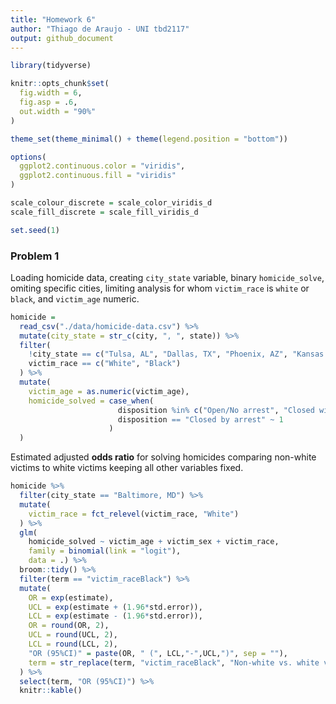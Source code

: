 ```yaml
---
title: "Homework 6"
author: "Thiago de Araujo - UNI tbd2117"
output: github_document
---
```


```r
library(tidyverse)

knitr::opts_chunk$set(
  fig.width = 6,
  fig.asp = .6,
  out.width = "90%"
)

theme_set(theme_minimal() + theme(legend.position = "bottom"))

options(
  ggplot2.continuous.color = "viridis",
  ggplot2.continuous.fill = "viridis"
)

scale_colour_discrete = scale_color_viridis_d
scale_fill_discrete = scale_fill_viridis_d

set.seed(1)
```

### Problem 1

Loading homicide data, creating `city_state` variable, binary `homicide_solve`, omiting specific cities, limiting analysis for whom `victim_race` is `white` or `black`, and `victim_age` numeric.

```r
homicide = 
  read_csv("./data/homicide-data.csv") %>% 
  mutate(city_state = str_c(city, ", ", state)) %>% 
  filter(
    !city_state == c("Tulsa, AL", "Dallas, TX", "Phoenix, AZ", "Kansas City, MO"),
    victim_race == c("White", "Black")
  ) %>% 
  mutate(
    victim_age = as.numeric(victim_age),
    homicide_solved = case_when(
                        disposition %in% c("Open/No arrest", "Closed without arrest") ~ 0,
                        disposition == "Closed by arrest" ~ 1
                      )
  )
```

Estimated adjusted **odds ratio** for solving homicides comparing non-white victims to white victims keeping all other variables fixed.

```r
homicide %>% 
  filter(city_state == "Baltimore, MD") %>%
  mutate(
    victim_race = fct_relevel(victim_race, "White")
  ) %>% 
  glm(
    homicide_solved ~ victim_age + victim_sex + victim_race, 
    family = binomial(link = "logit"),
    data = .) %>% 
  broom::tidy() %>%
  filter(term == "victim_raceBlack") %>% 
  mutate(
    OR = exp(estimate),
    UCL = exp(estimate + (1.96*std.error)),
    LCL = exp(estimate - (1.96*std.error)),
    OR = round(OR, 2),
    UCL = round(UCL, 2),
    LCL = round(LCL, 2),
    "OR (95%CI)" = paste(OR, " (", LCL,"-",UCL,")", sep = ""),
    term = str_replace(term, "victim_raceBlack", "Non-white vs. white victims ")
  ) %>% 
  select(term, "OR (95%CI)") %>% 
  knitr::kable()
```

